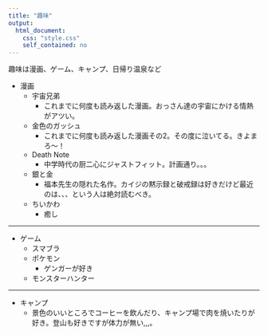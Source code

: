 ```yaml
---
title: "趣味"
output:
  html_document:
    css: "style.css"
    self_contained: no
---
```



趣味は漫画、ゲーム、キャンプ、日帰り温泉など  

- 漫画
  - 宇宙兄弟
    - これまでに何度も読み返した漫画。おっさん達の宇宙にかける情熱がアツい。
  - 金色のガッシュ
    - これまでに何度も読み返した漫画その2。その度に泣いてる。きよまろ～！
  - Death Note
    - 中学時代の厨二心にジャストフィット。計画通り。。。
  - 銀と金
    - 福本先生の隠れた名作。カイジの黙示録と破戒録は好きだけど最近のは、、、という人は絶対読むべき。
  - ちいかわ
    - 癒し

----

- ゲーム
  - スマブラ
  - ポケモン
    - ゲンガーが好き
  - モンスターハンター


----

- キャンプ
  - 景色のいいところでコーヒーを飲んだり、キャンプ場で肉を焼いたりが好き。登山も好きですが体力が無い,,,。
